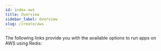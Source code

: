 ```yaml
---
id: index-aws
title: Overview
sidebar_label: Overview
slug: /create/aws
---
```



The following links provide you with the available options to run apps on AWS using Redis:

<div class="row">
  <div class="col">
    <RedisCard
      title="Redis on AWS"
      description="Create a Redis database on AWS"
      page="/create/aws/redis-on-aws"
    />
  </div>
  <div class="col">
    <RedisCard
      title="How to Build a Slack Bot to Retrieve Lost Files Using AWS S3 and RediSearch"
      description="Building a Slack Bot to Retrieve Lost Files Using AWS S3 and RediSearch"
      page="/create/aws/slackbot"
    />
  </div>
  <div class="col">
    <RedisCard
      title="How to Deploy and Manage Redis Database on AWS Using Terraform"
      description="Using Terraform to Deploy and Manage Redis Database on AWS"
      page="/create/aws/terraform"
    />
  </div>
</div>

 <div class="row">
 <div class="col">
     <RedisCard
        title="How to Build a Real-Time Bidding Platform using NodeJS, AWS Lambda and Redis"
        description="Learn how to build a Real-Time Bidding Platform using NodeJS, AWS Lambda and Redis"
        page="/create/aws/bidding-on-aws"
        />
 </div>
 <div class="col">
     <RedisCard
        title="How to migrate your database from AWS Elasticache to Redis without any downtime"
        description="Migrating Your Database from AWS Elasticache to Redis usin RIOT tool"
        page="/create/aws/import/database-migration-aws-elasticache-redis-enterprise-cloud"
        />
 </div>
 
 <div class="col">
     <RedisCard
        title="How to Build a Real-Time Chat application on AWS using Python and Redis"
        description="Building a Real-Time Chat application on AWS using Flask and Redis"
        page="/create/aws/chatapp"
        />
 </div>
 </div>
 <div class="row">
 <div class="col">
     <RedisCard
        title="How to Build and Deploy Your Own Analytics Dashboard using NodeJS and Redis on the AWS Platform"
        description="Learn how to Build and Deploy Your Own Analytics Dashboard using NodeJS, AWS Lambda and Redis"
        page="/create/aws/analytics-using-aws"
        />
 </div>

 </div>
